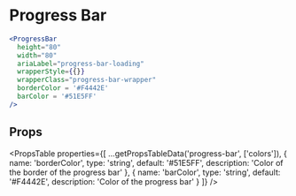 ---
---


# Progress Bar

```jsx live
<ProgressBar
  height="80"
  width="80"
  ariaLabel="progress-bar-loading"
  wrapperStyle={{}}
  wrapperClass="progress-bar-wrapper"
  borderColor = '#F4442E'
  barColor = '#51E5FF'
/>
```

## Props

<PropsTable
  properties={[
    ...getPropsTableData('progress-bar', ['colors']),
    {
      name: 'borderColor',
      type: 'string',
      default: '#51E5FF',
      description: 'Color of the border of the progress bar'
    },
    {
      name: 'barColor',
      type: 'string',
      default: '#F4442E',
      description: 'Color of the progress bar'
    }
    ]}
/>
